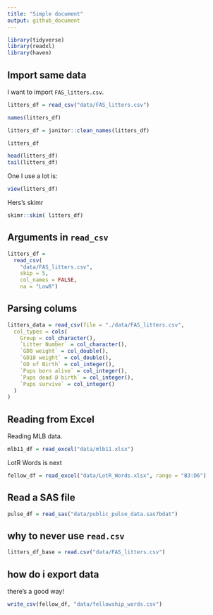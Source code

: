 ```yaml
---
title: "Simple document"
output: github_document
---
```

 
```r
library(tidyverse)
library(readxl)
library(haven)
```

## Import same data

I want to import `FAS_litters.csv`. 

```r
litters_df = read_csv("data/FAS_litters.csv")
```

```r
names(litters_df)

litters_df = janitor::clean_names(litters_df)
```

```r
litters_df

head(litters_df)
tail(litters_df)
```

One I use a lot is:

```r
view(litters_df)
``` 

Hers's skimr
```r
skimr::skim( litters_df)
```

## Arguments in `read_csv`

```r
litters_df =
  read_csv(
    "data/FAS_litters.csv", 
    skip = 5,
    col_names = FALSE,
    na = "Low8")
```

## Parsing colums

```r
litters_data = read_csv(file = "./data/FAS_litters.csv",
  col_types = cols(
    Group = col_character(),
    `Litter Number` = col_character(),
    `GD0 weight` = col_double(),
    `GD18 weight` = col_double(),
    `GD of Birth` = col_integer(),
    `Pups born alive` = col_integer(),
    `Pups dead @ birth` = col_integer(),
    `Pups survive` = col_integer()
  )
)
```

## Reading from Excel

Reading MLB data.

```r
mlb11_df = read_excel("data/mlb11.xlsx")
```

LotR Words is next

```r
fellow_df = read_excel("data/LotR_Words.xlsx", range = "B3:D6")
```

## Read a SAS file

```r
pulse_df = read_sas("data/public_pulse_data.sas7bdat")
```

## why to never use `read.csv`

```r
litters_df_base = read.csv("data/FAS_litters.csv")
```

## how do i export data

there's a good way!

```r
write_csv(fellow_df, "data/fellowship_words.csv")
```

